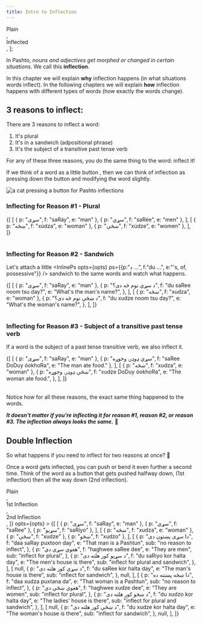 ---
title: Intro to Inflection
---


<VideoPlayer src="https://www.youtube.com/watch?v=ZUC13KzhPc0" />

  <div className="d-flex flex-row flex-align-items-center">
    <div className="mr-2">
      <InlineInflectionButton />
    </div>
    <div className="align-self-center">Plain</div>
  </div>,
  <div className="d-flex flex-row flex-align-items-center">
    <div className="mr-2">
      <InlineInflectionButton inflection={1} />
    </div>
    <div className="align-self-center">Inflected</div>
  </div>,
];

In Pashto, _nouns and adjectives get morphed or changed in certain situations_. We call this **inflection**.

In this chapter we will explain **why** inflection happens (in what situations words inflect). In the following chapters we will explain **how** inflection happens with different types of words (how exactly the words change).

## 3 reasons to inflect:

There are 3 reasons to inflect a word:

1. It's plural
2. It's in a sandwich (adpositional phrase)
3. It's the subject of a transitive past tense verb

For any of these three reasons, you do the same thing to the word: inflect it!

If we think of a word as a little button <InlineInflectionButton />, then we can think of inflection as pressing down the button <InlineInflectionButton inflection={1} /> and modifying the word slightly.

<div className="text-center mb-3">
  <img
    src={catInflectionGif}
    alt="a cat pressing a button for Pashto inflections"
    className="img-fluid"
  />
</div>

### Inflecting for Reason #1 - Plural

<Table headRow={singleInflectionHeadRow} opts={opts}>
  {[
    [
      { p: "سړی", f: "saRáy", e: "man" },
      { p: "سړي", f: "saRée", e: "men" },
    ],
    [
      { p: "ښځه", f: "xúdza", e: "woman" },
      { p: "ښځې", f: "xúdze", e: "women" },
    ],
  ]}
</Table>

### Inflecting for Reason #2 - Sandwich

Let's attach a little <InlinePs opts={opts} ps={{p:"د ...", f:"du ...", e:"'s, of, possessive"}} /> sandwich to the same words and watch what happens.

<Table headRow={singleInflectionHeadRow} opts={opts}>
  {[
    [
      { p: "سړی", f: "saRay", e: "man" },
      {
        p: "د سړي نوم څه دی؟",
        f: "du saRee noom tsu day?",
        e: "What's the man's name?",
      },
    ],
    [
      { p: "ښځه", f: "xudza", e: "woman" },
      {
        p: "د ښځې نوم څه دی؟",
        f: "du xudze noom tsu day?",
        e: "What's the woman's name?",
      },
    ],
  ]}
</Table>

### Inflecting for Reason #3 - Subject of a transitive past tense verb

If a word is the subject of a past tense transitive verb, we also inflect it.

<Table headRow={singleInflectionHeadRow} opts={opts}>
  {[
    [
      { p: "سړی", f: "saRay", e: "man" },
      { p: "سړي ډوډۍ وخوړه", f: "saRee DoDuy óokhoRa", e: "The man ate food." },
    ],
    [
      { p: "ښځه", f: "xudza", e: "woman" },
      {
        p: "ښځې ډوډۍ وخوړه",
        f: "xudze DoDuy óokhoRa",
        e: "The woman ate food.",
      },
    ],
  ]}
</Table>

Notice how for all these reasons, the exact same thing happened to the words.

**_It doesn't matter if you're inflecting it for reason #1, reason #2, or reason #3. The inflection always looks the same._** 🤯

## Double Inflection

So what happens if you need to inflect for two reasons at once? 🤔

Once a word gets inflected, you can push or bend it even further a second time. Think of the word as a button that gets pushed halfway down, <InlineInflectionButton inflection={1} /> (1st inflection) then all the way down <InlineInflectionButton inflection={2} /> (2nd inflection).

<Table
  wide
  headRow={[
    <div className="d-flex flex-row flex-align-items-center">
      <div className="mr-2">
        <InlineInflectionButton />
      </div>
      <div className="align-self-center">Plain</div>
    </div>,
    <div className="d-flex flex-row flex-align-items-center">
      <div className="mr-2">
        <InlineInflectionButton inflection={1} />
      </div>
      <div className="align-self-center">1st Inflection</div>
    </div>,
    <div className="d-flex flex-row flex-align-items-center">
      <div className="mr-2">
        <InlineInflectionButton inflection={2} />
      </div>
      <div className="align-self-center">2nd Inflection</div>
    </div>,
  ]}
  opts={opts}
>
  {[
    [
      { p: "سړی", f: "saRay", e: "man" },
      { p: "سړي", f: "saRee" },
      { p: "سړیو", f: "saRiyo" },
    ],
    [
      { p: "ښځه", f: "xudza", e: "woman" },
      { p: "ښځې", f: "xudze" },
      { p: "ښځو", f: "xudzo" },
    ],
    [
      {
        p: "دا سړی پښتون دی",
        f: "daa saRay puxtoon day",
        e: "That man is a Pashtun",
        sub: "no reason to inflect",
      },
      {
        p: "هغوي سړي دي",
        f: "haghwee saRee dee",
        e: "They are men",
        sub: "inflect for plural",
      },
      {
        p: "د سړیو کور هلته دی",
        f: "du saRiyo kor halta day",
        e: "The men's house is there",
        sub: "inflect for plural and sandwich",
      },
    ],
    [
      null,
      {
        p: "د سړي کور هلته دی",
        f: "du saRee kor halta day",
        e: "The man's house is there",
        sub: "inflect for sandwich",
      },
      null,
    ],
    [
      {
        p: "دا ښځه پښتنه ده",
        f: "daa xudza puxtana da",
        e: "That woman is a Pashtun",
        sub: "no reason to inflect",
      },
      {
        p: "هغوي ښځې دي",
        f: "haghwee xudze dee",
        e: "They are women",
        sub: "inflect for plural",
      },
      {
        p: "د ښځو کور هلته دی",
        f: "du xudzo kor halta day",
        e: "The ladies' house is there",
        sub: "inflect for plural and sandwich",
      },
    ],
    [
      null,
      {
        p: "د ښځې کور هلته دی",
        f: "du xudze kor halta day",
        e: "The woman's house is there",
        sub: "inflect for sandwich",
      },
      null,
    ],
  ]}
</Table>
